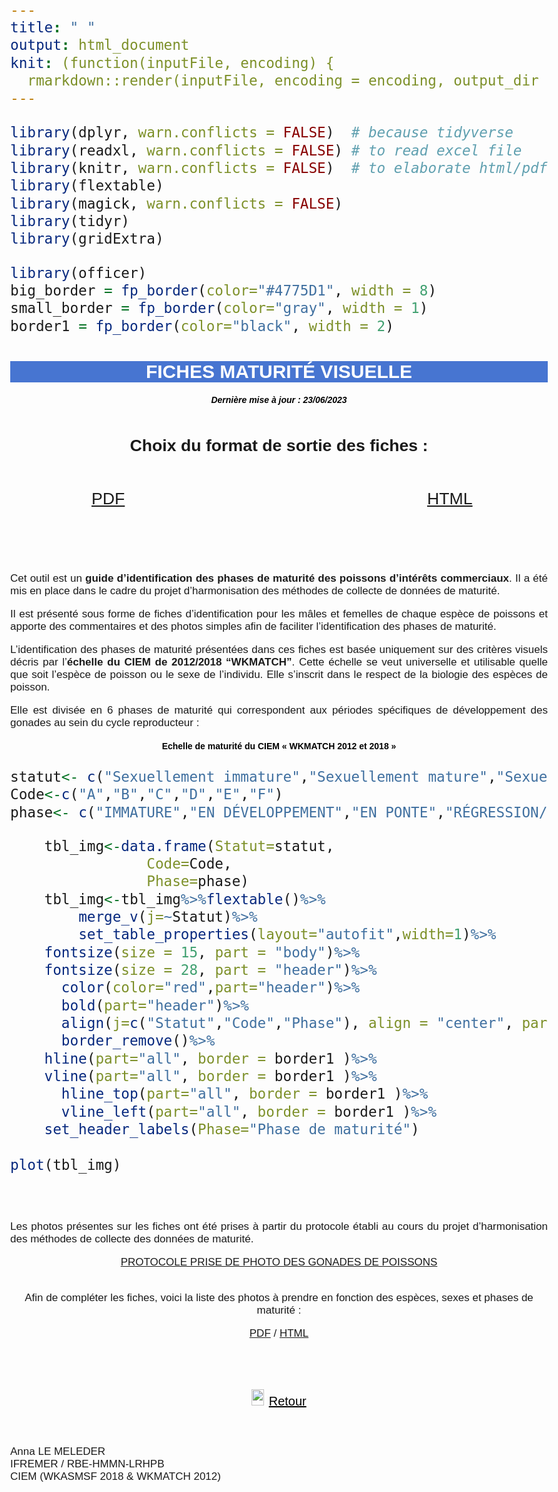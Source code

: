 ```yaml
---
title: " "
output: html_document
knit: (function(inputFile, encoding) {
  rmarkdown::render(inputFile, encoding = encoding, output_dir = "../docs/") })
---
```

```r
library(dplyr, warn.conflicts = FALSE)  # because tidyverse
library(readxl, warn.conflicts = FALSE) # to read excel file
library(knitr, warn.conflicts = FALSE)  # to elaborate html/pdf
library(flextable)
library(magick, warn.conflicts = FALSE)
library(tidyr)
library(gridExtra)

library(officer)
big_border = fp_border(color="#4775D1", width = 8)
small_border = fp_border(color="gray", width = 1)
border1 = fp_border(color="black", width = 2)
```

<html>
<head>
<style media="all"> 
  body {
        /* to centre page on screen*/
        margin-left: auto;
        margin-right: auto;
        font-family: sans-serif;
        font-size: 20pt;
    }
    h1{
    color:white;
    font-size:30px;
    background-color:#4775D1;
    font-weight:700;
    text-align: center;
    }
    h2{
    font-size:25px;
    background-color:#E6E6FF;
    font-weight:600;
    }
    h3{
    color:black;
    font-size:14px;
    font-weight:900;
    font-weight: bold;
    }
    hr{
    color:#4775D1;
    height:8px;
    background-color:#4775D1;
    }
    h4{
    font-size:14px;
    color:black;
    }
    p{
    font-size:
    17px;
    }
    caption{
    font-weight:1000;
    line-height: 26pt;
    }
    </style>

<title>Page Title</title>
</head>
<body>
<h1>FICHES MATURITÉ VISUELLE</h1>
<center>
<h4>*Dernière mise à jour : 23/06/2023*</h4>
</center>
\
<center>
**Choix du format de sortie des fiches : **
</center>
\

:::::::::::::: {.columns}
::: {.column width="40%"}

<center>
[PDF](FRPDF_AMM.html)
</center>

:::
::: {.column width="20%"}

\

:::
::: {.column width="40%"}

<center>
[HTML](FRHTML_AMM.html)
</center>

:::
::::::::::::::

\
\
<div style="text-align: justify"> 
  Cet outil est un **guide d'identification des phases de maturité des poissons d'intérêts commerciaux**. Il a été mis en place dans le cadre du projet d'harmonisation des méthodes de collecte de données de maturité.

  Il est présenté sous forme de fiches d'identification pour les mâles et femelles de chaque espèce de poissons et apporte des commentaires et des photos simples afin de faciliter l'identification des phases de maturité.

  L'identification des phases de maturité présentées dans ces fiches est basée uniquement sur des critères visuels décris par l'**échelle du CIEM de 2012/2018 "WKMATCH"**. Cette échelle se veut universelle et utilisable quelle que soit l'espèce de poisson ou le sexe de l'individu. Elle s'inscrit dans le respect de la biologie des espèces de poisson. 
  
  Elle est divisée en 6 phases de maturité qui correspondent aux périodes spécifiques de développement des gonades au sein du cycle reproducteur : 
</div>
<center>
<h3>Echelle de maturité du CIEM « WKMATCH 2012 et 2018 »</h3>
</center>

```r
statut<- c("Sexuellement immature","Sexuellement mature","Sexuellement mature","Sexuellement mature","Sexuellement mature","Sexuellement mature")
Code<-c("A","B","C","D","E","F")
phase<- c("IMMATURE","EN DÉVELOPPEMENT","EN PONTE","RÉGRESSION/RÉGÉNÉRATION","OMISSION DE PONTE","ANORMAL")

	tbl_img<-data.frame(Statut=statut,
			    Code=Code,
			    Phase=phase)
	tbl_img<-tbl_img%>%flextable()%>%
		merge_v(j=~Statut)%>%
		set_table_properties(layout="autofit",width=1)%>%
    fontsize(size = 15, part = "body")%>%
    fontsize(size = 28, part = "header")%>%
	  color(color="red",part="header")%>%
	  bold(part="header")%>%
	  align(j=c("Statut","Code","Phase"), align = "center", part = "all")%>%
	  border_remove()%>%
    hline(part="all", border = border1 )%>%
    vline(part="all", border = border1 )%>%
	  hline_top(part="all", border = border1 )%>%
	  vline_left(part="all", border = border1 )%>%
    set_header_labels(Phase="Phase de maturité")
	
plot(tbl_img)
```

\
<div style="text-align: justify">

  Les photos présentes sur les fiches ont été prises à partir du protocole établi au cours du projet d'harmonisation des méthodes de collecte des données de maturité.

<center>

[PROTOCOLE PRISE DE PHOTO DES GONADES DE POISSONS](FR_P.pdf){target="_blank"}

\
  Afin de compléter les fiches, voici la liste des photos à prendre en fonction des espèces, sexes et phases de maturité :
  
[PDF](PhotoàPrendreAMM.pdf){target="_blank"}
/
[HTML](PhotoàPrendreAMM.html){target="_blank"}

\
\
![](../data/Photo_Guides/GoBack.png){height=26px width=20px} <a href="#" onclick="history.go(-1)" style="color:black;font-size:20px;">Retour</a>
</center>
\
\
Anna LE MELEDER  
IFREMER / RBE-HMMN-LRHPB  
CIEM (WKASMSF 2018 & WKMATCH 2012)
</div>
</body>
</html>

